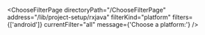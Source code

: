 

<ChooseFilterPage
  directoryPath="/ChooseFilterPage"
  address="/lib/project-setup/rxjava"
  filterKind="platform"
  filters={['android']}
  currentFilter="all"
  message={'Choose a platform:'}
/>

